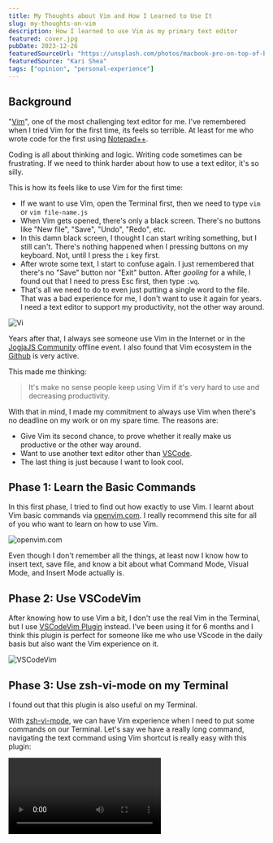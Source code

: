 ```yaml
---
title: My Thoughts about Vim and How I Learned to Use It
slug: my-thoughts-on-vim
description: How I learned to use Vim as my primary text editor
featured: cover.jpg
pubDate: 2023-12-26
featuredSourceUrl: "https://unsplash.com/photos/macbook-pro-on-top-of-brown-table-1SAnrIxw5OY"
featuredSource: "Kari Shea"
tags: ["opinion", "personal-experience"]
---
```



## Background

"[Vim](https://www.vim.org/)", one of the most challenging text editor for me.
I've remembered when I tried Vim for the first time, its feels so terrible. At
least for me who wrote code for the first using
[Notepad++](https://notepad-plus-plus.org/downloads/).

Coding is all about thinking and logic. Writing code sometimes can be
frustrating. If we need to think harder about how to use a text editor, it's so
silly.

This is how its feels like to use Vim for the first time:

- If we want to use Vim, open the Terminal first, then we need to type `vim` or
  `vim file-name.js`
- When Vim gets opened, there's only a black screen. There's no buttons like
  "New file", "Save", "Undo", "Redo", etc.
- In this damn black screen, I thought I can start writing something, but I
  still can't. There's nothing happened when I pressing buttons on my keyboard.
  Not, until I press the `i` key first.
- After wrote some text, I start to confuse again. I just remembered that
  there's no "Save" button nor "Exit" button. After _gooling_ for a while, I
  found out that I need to press Esc first, then type `:wq`.
- That's all we need to do to even just putting a single word to the file. That
  was a bad experience for me, I don't want to use it again for years. I need a
  text editor to support my productivity, not the other way around.

![Vi](images/vi.jpg)

Years after that, I always see someone use Vim in the Internet or in the
[JogjaJS Community](https://jogja.js.org/) offline event. I also found that Vim
ecosystem in the [Github](https://github.com/search?q=vim&type=repositories) is
very active.

This made me thinking:

> It's make no sense people keep using Vim if it's very hard to use and
> decreasing productivity.

With that in mind, I made my commitment to always use Vim when there's no
deadline on my work or on my spare time. The reasons are:

- Give Vim its second chance, to prove whether it really make us productive or
  the other way around.
- Want to use another text editor other than
  [VSCode](https://code.visualstudio.com/).
- The last thing is just because I want to look cool.

## Phase 1: Learn the Basic Commands

In this first phase, I tried to find out how exactly to use Vim. I learnt about
Vim basic commands via [openvim.com](https://www.openvim.com/). I really
recommend this site for all of you who want to learn on how to use Vim.

![openvim.com](images/openvim.jpg)

Even though I don't remember all the things, at least now I know how to insert
text, save file, and know a bit about what Command Mode, Visual Mode, and Insert
Mode actually is.

## Phase 2: Use VSCodeVim

After knowing how to use Vim a bit, I don't use the real Vim in the Terminal,
but I use
[VSCodeVim Plugin](https://marketplace.visualstudio.com/items?itemName=vscodevim.vim)
instead. I've been using it for 6 months and I think this plugin is perfect for
someone like me who use VScode in the daily basis but also want the Vim
experience on it.

![VSCodeVim](images/vscodevim.jpg)

## Phase 3: Use zsh-vi-mode on my Terminal

I found out that this plugin is also useful on my Terminal.

With [zsh-vi-mode](https://github.com/jeffreytse/zsh-vi-mode), we can have Vim
experience when I need to put some commands on our Terminal. Let's say we have a
really long command, navigating the text command using Vim shortcut is really
easy with this plugin:


<Video webm={ZshViModeWebm} mp4={ZshViModeMp4} />

I really recommend this to be installed on your Terminal 👍

## Phase 4: Use NvChad

[NvChad](https://nvchad.com/) is one of the most popular Vim Distribution in the
Internet. "Distribution" means Vim with full package. There's several Vim
built-in plugins installed, so we can expect it'll has similar features compared
to other popular text editors like VSCode.

![NvChad](images/nvchad.jpg)

There are some other popular Vim Distribution, like
[LunarVim](https://www.lunarvim.org/) and [AstroVim](https://astronvim.com/).

The reason why I choose NvChad is simply because when this article was written,
NvChad has more Github stars than the others. I don't know anything about Vim
plugins, I hope NvChad is good for me 😅

You might be thinking, why do I use NvChad if I can just use VSCodeVim? It's
because I want to know how's the real Vim experience on the Terminal because
VSCodeVim is just an Vim emulator that runs on top of VSCode.

After I dedicating my self using NvChad, I felt my brain hurt. There's a lot of
things that unfamiliar to me and I need a dedicated time to learn about
configuring it so it'll match with my prefernce.

## Pros & Cons

Currently, I'm on Phase 4 for the next few months. If everythings goes well,
maybe in the next phase I want to install fresh Vim and configuring it from
scratch instead of using popular Vim Distribution.

There's some keypoints from what I learnt using Vim so far:

### Pros 😎

- Vim can fasten our typing experience only if we already know the shortcuts
- It can minimalize the Mouse usage because our hands will always close to the
  keyboard.
- I think it's perfect for someone who really like to fiddling their tools
  because we can configuring the text editors experience with our own
  preference.

### Cons ☹️

- **It's not for everyone**. It has high learning curve, we need to allocating a
  dedicated time to learn on how to use it properly.
- It really can be a _boomerang_ for productivity, it also can becomes a big
  blocker for our work if we're not used to it.
- Installing plugins sometimes really complicated compared to what VSCode and
  other GUI text editors have.

## My Conclusion

From the Pros & Cons above, I think Vim can be the good productivity tools for
us only if we know how to use it. In fact, now I fall in love with the keyboard
mechanism and its shortcut 😆.

I also don't recommend you to learn on how to use Vim in your worktime or when
you're on a deadline because you'll regret it.

If you have your own experience or effective tips on how to use Vim properly you
can share yours in the comment box below.

Thank you for reading 👋.
